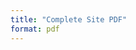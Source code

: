```yaml
---
title: "Complete Site PDF"
format: pdf
---
```


```{include: index.qmd}
```

```{include: about.qmd}
```

```{include: dashboard.qmd}
```
